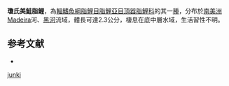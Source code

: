 {{Speciesbox
| status = NE
| status_system = IUCN3.1
| genus = Elachocharax
| species = junki
| authority = [[Géry|Géry]], 1971
| synonyms = *''Geisleria junki''<br /><small>Géry, 1971</small>
}}
'''瓊氏美鮭脂鯉'''，為[[輻鰭魚綱|輻鰭魚綱]][[脂鯉目|脂鯉目]][[脂鯉亞目|脂鯉亞目]][[頂器脂鯉科|頂器脂鯉科]]的其一[[種|種]]，分布於[[南美洲|南美洲]]Madeira河、[[黑河|黑河]]流域，體長可達2.3公分，棲息在底中層水域，生活習性不明。

==参考文献==
{{refbegin}}
*{{FishBase_species|genus=Elachocharax|species=junki|year=2013|month=10}}
{{refend}}
{{Taxonbar|from=Q5674300}}

[[Category:美鮭脂鯉屬|junki]]
